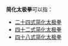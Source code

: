 '''简化太极拳'''可以指：
*[[二十四式太极拳|二十四式简化太极拳]]
*[[四十二式太极拳|四十二式简化太极拳]]
*[[四十八式太极拳|四十八式简化太极拳]]

{{disambig|Abe|Cat=五字消歧义}}